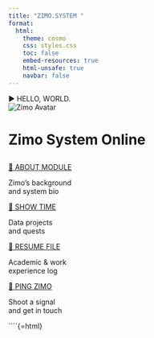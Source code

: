 ```yaml
---
title: "ZIMO.SYSTEM "
format:
  html:
    theme: cosmo
    css: styles.css
    toc: false
    embed-resources: true
    html-unsafe: true
    navbar: false
---
```


<div class="top-left-tag">▶ HELLO, WORLD.</div>

```{=html}
<div class="hero-container">
  <img src="avatar.png" alt="Zimo Avatar" class="avatar neon-glow" />
  <h1>Zimo System Online</h1>
  <h2 id="typewriter-text" class="typewriter-output"></h2>

  <div class="hero-buttons">
    <div class="button-block">
      <a href="about.qmd" class="btn">🧬 ABOUT MODULE</a>
      <p class="btn-desc">Zimo’s background<br>and system bio</p>
    </div>
    <div class="button-block">
      <a href="projects.qmd" class="btn">🚀 SHOW TIME</a>
      <p class="btn-desc">Data projects<br>and quests</p>
    </div>
    <div class="button-block">
      <a href="cv.qmd" class="btn">📃 RESUME FILE</a>
      <p class="btn-desc">Academic & work<br>experience log</p>
    </div>
    <div class="button-block">
      <a href="contact.qmd" class="btn">📩 PING ZIMO</a>
      <p class="btn-desc">Shoot a signal<br>and get in touch</p>
    </div>
  </div>
</div>
```

<script>
  const words = [
    "I work with data",
    "Always learning",
    "Lover of cats and dogs",
    "Orange enthusiast",
    "Globe trotter"
  ];
  const emojis = ["📊", "📚", "🐱🐶", "🍊", "✈️"];
  let index = 0;
  let charIndex = 0;
  let displayText = "";

  function typeNextChar() {
    const fullText = words[index];
    if (charIndex < fullText.length) {
      displayText = fullText.substring(0, charIndex + 1);
      document.getElementById("typewriter-text").innerHTML =
        `<span>${displayText}</span> <span>${emojis[index]}</span> <span class="cursor">|</span>`;
      charIndex++;
      setTimeout(typeNextChar, 70);
    } else {
      setTimeout(() => {
        charIndex = 0;
        displayText = "";
        index = (index + 1) % words.length;
        typeNextChar();
      }, 2000);
    }
  }

  window.addEventListener("DOMContentLoaded", function () {
    console.log("🟠 Zimo-style typewriter started");
    typeNextChar();
  });
</script>

<style>
  .cursor {
    animation: blink 1s infinite;
  }
  @keyframes blink {
    0%, 100% { opacity: 1; }
    50% { opacity: 0; }
  }
</style>

```{=html}
<!-- ✨ Cosmic Background Effects -->
<div id="cyber-meteor-layer">
  <div class="meteor" style="left: 10%; animation-duration: 5s; animation-delay: 0s;"></div>
  <div class="meteor" style="left: 30%; animation-duration: 7s; animation-delay: 2s;"></div>
  <div class="meteor" style="left: 50%; animation-duration: 6s; animation-delay: 4s;"></div>
  <div class="meteor" style="left: 70%; animation-duration: 5s; animation-delay: 1s;"></div>
  <div class="meteor" style="left: 90%; animation-duration: 8s; animation-delay: 3s;"></div>
</div>
<div id="star-field"></div>
<div id="ripple-cursor"></div>
```
````{=html}
<div id="twinkle-layer"></div>

<script>
  const twinkleLayer = document.getElementById('twinkle-layer');

  function spawnTwinkleStars() {
    const star = document.createElement('div');
    star.className = 'twinkle-star';

    star.style.left = `${Math.random() * 100}vw`;
    star.style.top = `${Math.random() * 100}vh`;
    star.style.animationDuration = `${1 + Math.random() * 2}s`;
    twinkleLayer.appendChild(star);

    setTimeout(() => star.remove(), 3000);
  }

  function spawnMultipleStars(count = 3) {
    for (let i = 0; i < count; i++) {
      spawnTwinkleStars();
    }
  }

  setInterval(() => {
    if (Math.random() < 0.9) spawnMultipleStars(2 + Math.floor(Math.random() * 3));
  }, 400);
</script>


